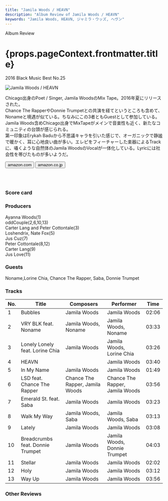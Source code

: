 ```yaml
---
title: "Jamila Woods / HEAVN"
description: "Album Review of Jamila Woods / HEAVN"
keywords: "Jamila Woods, HEAVN, ジャミラ・ウッズ, ヘヴン"
---
```






<p className="largeP">Album Review</p>
<h1 className="h1--no--margin">{props.pageContext.frontmatter.title}</h1>
<p className="largeP">
  <Link to="/best50/2016/">2016 Black Music Best No.25</Link>
</p>

<Row  className="image-card-group">
	<Column colMd={"3"} colLg={"4"} noGutterMdLeft="">
       <ImageCard>

![Jamila Woods / HEAVN](../../images/cd/jamilawoods1L.jpg)

</ImageCard>
	</Column>
	<Column colMd={"4"} colLg={"8"} noGutterMdLeft="">
	<p>
	Chicago出身のPoet / Singer, Jamila WoodsのMix Tape。2016年夏にリリースされた。
	<br/>Chance The RapperやDonnie Trumpetとの共演を経てというところも含めて、Nonameと境遇が似ている。ちなみにこの3者ともGuestとして参加している。Jamila Woods含めChicago出身でMixTapeがメインで音楽性も近く、新たなコミュニティの台頭が感じられる。
	<br/>第一印象はErykah Baduから不思議キャラを引いた感じで、オーガニックで静謐で暖かく、耳に心地良い曲が多い。エレピをフィーチャーした楽器によるTrackに、囁くような自然体のJamila WoodsのVocalが一体化している。Lyricには社会性を帯びたものが多いようだ。
	</p>
	<div>
	  <Button className="button-right-mergin"  href="https://amzn.to/2Efh7LU" kind="primary" size="small" renderIcon={ArrowUpRight24}>
      amazon.com
    </Button>
    <Button className="button-right-mergin"  href="https://amzn.to/2QgaR9P" kind="secondary" size="small" renderIcon={ArrowUpRight24}>
      amazon.co.jp
    </Button>
	</div>
	<a href="https://geo.music.apple.com/jp/album/heavn/1264798110?mt=1&app=music&ls=1&at=11lcug" style="display:inline-block;overflow:hidden;background:url(https://linkmaker.itunes.apple.com/ja-jp/lockup.svg?releaseDate=2017-08-15T00:00:00Z&kind=album&bubble=apple_music&style=mono-black) no-repeat;width:180px;height:45px;"></a>
	</Column>
</Row>
<Row >
	<Column colMd={"4"} colLg={"4"} noGutterMdLeft="">
<div>
  <h3>Score card</h3>
	<SliderJS1 value="4" />
  <SliderJS2 value="2" />
	<SliderJS3 value="1" />
  <SliderJS4 value="9" />
</div>
</Column>
<Column colMd={"8"} colLg={"8"} noGutterMdLeft="">
<div>
<h3>Producers</h3>
<p>
	Ayanna Woods(1)
	<br/>oddCouple(2,6,10,13)
	<br/>Carter Lang and Peter Cottontale(3)
	<br/>Loshendrix, Nate Fox(5)
	<br/>Jus Cuz(7)
	<br/>Peter Cottontale(8,12)
	<br/>Carter Lang(9)
	<br/>Jus Love(11)
</p>
<h3>Guests</h3>
<p>
	Noname,Lorine Chia, Chance The Rapper, Saba, Donnie Trumpet
</p>
</div>
</Column>
</Row>

<h3>Tracks</h3>

| No. | Title                            | Composers                       | Performer                       | Time  |
| --- | -------------------------------- | ------------------------------- | ------------------------------- | ----- |
| 1   | Bubbles                          | Jamila Woods                    | Jamila Woods                    | 02:06 |
| 2   | VRY BLK feat. Noname             | Jamila Woods, Noname            | Jamila Woods, Noname            | 03:33 |
| 3   | Lonely Lonely feat. Lorine Chia  | Jamila Woods                    | Jamila Woods, Lorine Chia       | 03:26 |
| 4   | HEAVN                            |                                 | Jamila Woods                    | 03:40 |
| 5   | In My Name                       | Jamila Woods                    | Jamila Woods                    | 01:49 |
| 6   | LSD feat. Chance The Rapper      | Chance The Rapper, Jamila Woods | Chance The Rapper, Jamila Woods | 03:56 |
| 7   | Emerald St. feat. Saba           | Jamila Woods                    | Jamila Woods                    | 03:23 |
| 8   | Walk My Way                      | Jamila Woods, Saba              | Jamila Woods, Saba              | 03:13 |
| 9   | Lately                           | Jamila Woods                    | Jamila Woods                    | 03:08 |
| 10  | Breadcrumbs feat. Donnie Trumpet | Jamila Woods                    | Jamila Woods, Donnie Trumpet    | 04:03 |
| 11  | Stellar                          | Jamila Woods                    | Jamila Woods                    | 02:02 |
| 12  | Holy                             | Jamila Woods                    | Jamila Woods                    | 03:12 |
| 13  | Way Up                           | Jamila Woods                    | Jamila Woods                    | 03:56 |

<h3>Other Reviews</h3>

<Row>
  <Column colMd={3} colLg={3} noGutterMdLeft>
    <Review1 />
  </Column>
</Row>
